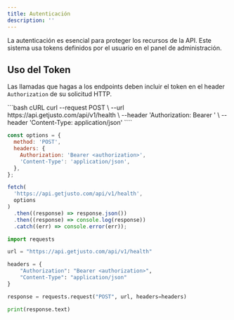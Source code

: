 ```yaml
---
title: Autenticación
description: ''
---
```


La autenticación es esencial para proteger los recursos de la API. Este sistema usa tokens definidos por el usuario en el panel de administración.

## Uso del Token

Las llamadas que hagas a los endpoints deben incluir el token en el header `Authorization` de su solicitud HTTP.

<CodeGroup>
```bash cURL
curl --request POST \
  --url https://api.getjusto.com/api/v1/health \
  --header 'Authorization: Bearer <authorization>' \
  --header 'Content-Type: application/json'
````

```js Javascript
const options = {
  method: 'POST',
  headers: {
    Authorization: 'Bearer <authorization>',
    'Content-Type': 'application/json',
  },
};

fetch(
  'https://api.getjusto.com/api/v1/health',
  options
)
  .then((response) => response.json())
  .then((response) => console.log(response))
  .catch((err) => console.error(err));
```

```python Python
import requests

url = "https://api.getjusto.com/api/v1/health"

headers = {
    "Authorization": "Bearer <authorization>",
    "Content-Type": "application/json"
}

response = requests.request("POST", url, headers=headers)

print(response.text)
```

</CodeGroup>
